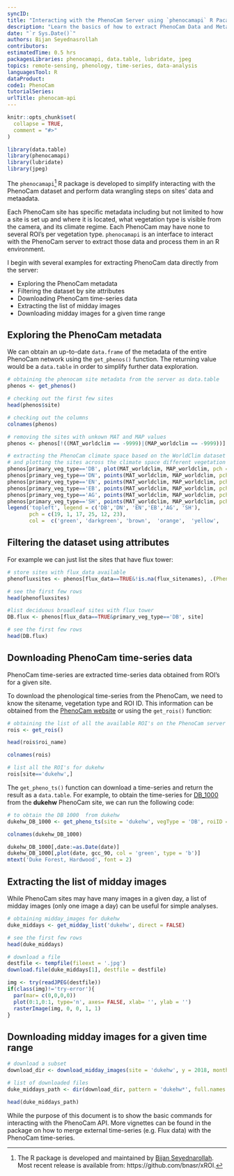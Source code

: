 ```yaml
---
syncID: 
title: "Interacting with the PhenoCam Server using `phenocamapi` R Pacakge"
description: "Learn the basics of how to extract PhenoCam Data and Metadata through its API"
date: "`r Sys.Date()`"
authors: Bijan Seyednasrollah
contributors:
estimatedTime: 0.5 hrs
packagesLibraries: phenocamapi, data.table, lubridate, jpeg
topics: remote-sensing, phenology, time-series, data-analysis
languagesTool: R
dataProduct:
code1: PhenoCam
tutorialSeries:
urlTitle: phenocam-api
---
```



```r
knitr::opts_chunk$set(
  collapse = TRUE,
  comment = "#>"
)
```

```r
library(data.table)
library(phenocamapi)
library(lubridate)
library(jpeg)
```



The `phenocamapi`[^*] R package is developed to simplify interacting with the PhenoCam dataset and perform data wrangling steps on sites' data and metaadata.

Each PhenoCam site has specific metadata including but not limited to how a site is set up and where it is located, what vegetation type is visible from the camera, and its climate regime. Each PhenoCam may have none to several ROI's per vegetation type. `phenocamapi` is an interface to interact with the PhenoCam server to extract those data and process them in an R environment.


I begin with several examples for extracting PhenoCam data directly from the server:

- Exploring the PhenoCam metadata
- Filtering the dataset by site attributes
- Downloading PhenoCam time-series data
- Extracting the list of midday images
- Downloading midday images for a given time range
 
## Exploring the PhenoCam metadata
We can obtain an up-to-date `data.frame` of the metadata of the entire PhenoCam network using the `get_phenos()` function. The returning value would be a `data.table` in order to simplify further data exploration.

```r

# obtaining the phenocam site metadata from the server as data.table
phenos <- get_phenos()

# checking out the first few sites
head(phenos$site)

# checking out the columns
colnames(phenos)

# removing the sites with unkown MAT and MAP values
phenos <- phenos[!((MAT_worldclim == -9999)|(MAP_worldclim == -9999))]

# extracting the PhenoCam climate space based on the WorldClim dataset
# and plotting the sites across the climate space different vegetation type as different symbols and colors
phenos[primary_veg_type=='DB', plot(MAT_worldclim, MAP_worldclim, pch = 19, col = 'green', xlim = c(-5, 27), ylim = c(0, 4000))]
phenos[primary_veg_type=='DN', points(MAT_worldclim, MAP_worldclim, pch = 1, col = 'darkgreen')]
phenos[primary_veg_type=='EN', points(MAT_worldclim, MAP_worldclim, pch = 17, col = 'brown')]
phenos[primary_veg_type=='EB', points(MAT_worldclim, MAP_worldclim, pch = 25, col = 'orange')]
phenos[primary_veg_type=='AG', points(MAT_worldclim, MAP_worldclim, pch = 12, col = 'yellow')]
phenos[primary_veg_type=='SH', points(MAT_worldclim, MAP_worldclim, pch = 23, col = 'red')]
legend('topleft', legend = c('DB','DN', 'EN','EB','AG', 'SH'), 
       pch = c(19, 1, 17, 25, 12, 23), 
       col =  c('green', 'darkgreen', 'brown',  'orange',  'yellow',  'red' ))

```


## Filtering the dataset using attributes
For example we can just list the sites that have flux tower:

```r
# store sites with flux_data available
phenofluxsites <- phenos[flux_data==TRUE&!is.na(flux_sitenames), .(PhenoCam=site, Flux=flux_sitenames)]

# see the first few rows
head(phenofluxsites)

#list deciduous broadleaf sites with flux tower
DB.flux <- phenos[flux_data==TRUE&primary_veg_type=='DB', site]

# see the first few rows
head(DB.flux)
```


## Downloading PhenoCam time-series data
PhenoCam time-series are extracted time-series data obtained from ROI's for a given site. 

To download the phenological time-series from the PhenoCam, we need to know the sitename, vegetation type and ROI ID. This information can be obtained from the <a href="https://phenocam.sr.unh.edu/webcam/">PhenoCam website</a> or using the `get_rois()` function:


```r
# obtaining the list of all the available ROI's on the PhenoCam server
rois <- get_rois()

head(rois$roi_name)

colnames(rois)

# list all the ROI's for dukehw
rois[site=='dukehw',]
```



The `get_pheno_ts()` function can download a time-series and return the result as a `data.table`. For example, to obtain the time-series for <a href="https://phenocam.sr.unh.edu/data/archive/dukehw/ROI/dukehw_DB_1000.html">DB_1000</a> from the **dukehw** PhenoCam site, we can run the following code:

```r
# to obtain the DB 1000  from dukehw
dukehw_DB_1000 <- get_pheno_ts(site = 'dukehw', vegType = 'DB', roiID = 1000, type = '3day')

colnames(dukehw_DB_1000)

dukehw_DB_1000[,date:=as.Date(date)]
dukehw_DB_1000[,plot(date, gcc_90, col = 'green', type = 'b')]
mtext('Duke Forest, Hardwood', font = 2)
```


## Extracting the list of midday images
While PhenoCam sites may have many images in a given day, a list of midday images (only one image a day) can be useful for simple analyses.
```r
# obtaining midday_images for dukehw
duke_middays <- get_midday_list('dukehw', direct = FALSE)

# see the first few rows
head(duke_middays)

# download a file
destfile <- tempfile(fileext = '.jpg')
download.file(duke_middays[1], destfile = destfile)

img <- try(readJPEG(destfile))
if(class(img)!='try-error'){
  par(mar= c(0,0,0,0))
  plot(0:1,0:1, type='n', axes= FALSE, xlab= '', ylab = '')
  rasterImage(img, 0, 0, 1, 1)
}
```



## Downloading midday images for a given time range
```r

# download a subset
download_dir <- download_midday_images(site = 'dukehw', y = 2018, months = 4, download_dir = tempdir())

# list of downloaded files
duke_middays_path <- dir(download_dir, pattern = 'dukehw*', full.names = TRUE)

head(duke_middays_path)

```

While the purpose of this document is to show the basic commands for interacting with the PhenoCam API. More vignettes can be found in the package on how to merge external time-series (e.g. Flux data) with the PhenoCam time-series. 

[^*]: The R package is developed and maintained by <a href="https://bnasr.github.io/">Bijan Seyednarollah</a>. Most recent release is available from: https://github.com/bnasr/xROI.



